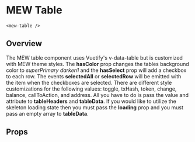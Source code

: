 

# MEW Table
`<mew-table />`

## Overview
The MEW table component uses Vuetify's v-data-table but is customized with MEW theme styles.
The **hasColor** prop changes the tables background color to *superPrimary darken1* and the **hasSelect** prop
will add a checkbox to each row. The events **selectedAll** or **selectedRow** will be emitted with the item when
the checkboxes are selected. There are different style customizations for the following values:
 toggle, txHash, token, change, balance, callToAction, and 
address. All you have to do is pass the value and attribute to **tableHeaders** and **tableData**. If you would like to 
utilize the skeleton loading state then you must pass the **loading** prop and you must pass an empty array
to **tableData**.


## Props
<Props of={MewTable} />
<Preview><Story id="mewtable--mew-table" /></Preview>

